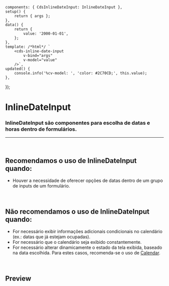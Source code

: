 
<Meta of={InlineDateInputStories} />

	components: { CdsInlineDateInput: InlineDateInput },
	setup() {
		return { args };
	},
	data() {
		return {
			value: '2000-01-01',
		};
	},
	template: /*html*/ `
		<cds-inline-date-input
			v-bind="args"
			v-model="value"
		/>`,
	updated() {
		console.info('%cv-model: ', 'color: #2C70CD;', this.value);
	},
});

# InlineDateInput

### InlineDateInput são componentes para escolha de datas e horas dentro de formulários.

***

<br />

## Recomendamos o uso de InlineDateInput quando:

* Houver a necessidade de oferecer opções de datas dentro de um grupo de inputs de um formulário.

<br />

## Não recomendamos o uso de InlineDateInput quando:

* For necessário exibir informações adicionais condicionais no calendário (ex.: datas que já estejam ocupadas).
* For necessário que o calendário seja exibido constantemente.
* For necessário alterar dinamicamente o estado da tela exibida, baseado na data escolhida. Para estes casos,
  recomenda-se o uso de <a href="https://sysvale.github.io/cuida/?path=/docs/componentes-forms-calendar--calendar">Calendar</a>.

<br />

## Preview

<Canvas>
  <Story of={InlineDateInputStories.InlineDateInput} />
</Canvas>

<Controls />
